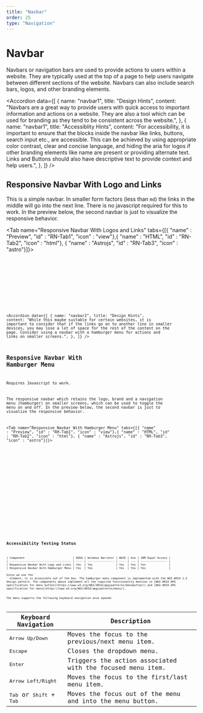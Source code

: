 ```yaml
---
title: "Navbar"
order: 25
type: "Navigation"
---
```



# Navbar

Navbars or navigation bars are used to provide actions to users within a website. They are typically used at the top of a page to help users navigate between different sections of the website. Navbars can also include search bars, logos, and other branding elements.

<Accordion
  data={[
    {
      name: "navbar1",
      title: "Design Hints",
      content:
        "Navbars are a great way to provide users with quick access to important information and actions on a website. They are also a tool which can be used for branding as they tend to be consistent across the website.",
    },
    {
      name: "navbar1",
      title: "Accessiblity Hints",
      content:
        "For accessibility, it is important to ensure that the blocks inside the navbar like links, buttons, search input etc., are accessible. This can be achieved by using appropriate color contrast, clear and concise language, and hiding the aria for logos if other branding elements like name are present or providing alternate text.  Links and Buttons should also have descriptive text to provide context and help users.",
    },
  ]}
/>

## Responsive Navbar With Logo and Links

This is a simple navbar. In smaller form factors (less than `md`) the links in the middle will go into the next line. There is no javascript required for this to work. In the preview below, the second navbar is just to visualize the responsive behavior.

<Tab name="Responsive Navbar With Logos and Links"  tabs={[{ "name" : "Preview", "id" : "RN-Tab1", "icon" : "view"},{ "name" : "HTML", "id" : "RN-Tab2", "icon" : "html"}, { "name" : "Astrojs", "id" : "RN-Tab3", "icon" : "astro"}]}>

<section
  id="RN-Tab1-panel"
  role="tabpanel"
  data-role="tabpanel"
  aria-labelledby="RN-Tab1">
  <div class="p-2 ">
    <Navbar />
  </div>
</section>

<section id ="RN-Tab2-panel" role="tabpanel"  data-role="tabpanel" aria-labelledby="RN-Tab2" class="hidden">

<Code
  code={NavBarCode}
  lang="html"
  wrap="true"
  data-pagefind-ignore
/>

</section>

<section id ="RN-Tab3-panel" role="tabpanel"  data-role="tabpanel" aria-labelledby="RN-Tab3" class="hidden">

<Code
  code={NavBarCodeAstro}
  lang="astro"
  title="Navbar.astro"
  wrap="true"
  data-pagefind-ignore
/>

</section>

</Tab>

<Accordion
  data={[
    {
      name: "navbar2",
      title: "Design Hints",
      content:
        "While this maybe suitable for certain websites, it is important to consider that if the links go on to another line in smaller devices, you may lose a lot of space for the rest of the content on the page. Consider using a navbar with a hamburger menu for actions and links on smaller screens.",
    },
  ]}
/>

## Responsive Navbar With Hamburger Menu

<Alert heading="Info">Requires Javascript to work.</Alert>

The responsive navbar which retains the logo, brand and a navigation menu (hamburger) on smaller screens, which can be used to toggle the menu on and off. In the preview below, the second navbar is just to visualize the responsive behavior.

<Tab name="Responsive Navbar With Hamburger Menu" tabs={[{ "name" : "Preview", "id" : "RH-Tab1", "icon" : "view"},{ "name" : "HTML", "id" : "RH-Tab2", "icon" : "html"}, { "name" : "Astrojs", "id" : "RH-Tab3", "icon" : "astro"}]}>

<section id ="RH-Tab1-panel" role="tabpanel" data-role="tabpanel" aria-labelledby="RH-Tab1">
<div class="grid  p-2 h-[32rem]">

<NavbarJS />

</div>
</section>

<section id ="RH-Tab2-panel" role="tabpanel" data-role="tabpanel" aria-labelledby="RH-Tab2" class="hidden">

<Code
  code={NavbarJSCode}
  lang="html"
  wrap="true"
  data-pagefind-ignore
/>

</section>

<section id ="RH-Tab3-panel" role="tabpanel" data-role="tabpanel" aria-labelledby="RH-Tab3" class="hidden">

<Code
  code={NavbarJSCodeAstro}
  lang="astro"
  title="NavbarWithJS.astro"
  wrap="true"
  data-pagefind-ignore
/>

</section>

</Tab>

## Accessibility Testing Status
<TableWrapper>
| Component                             | NVDA | Windows Narrator | WAVE | Axe | IBM Equal Access |
| ------------------------------------- | ---- | ---------------- | ---- | --- | ---------------- |
| Responsive Navbar With Logo and Links | Yes  | Yes              | Yes  | Yes | Yes              |
| Responsive Navbar With Hamburger Menu | Yes  | Yes              | Yes  | Yes | Yes              |
</TableWrapper>
Since we use the `<nav>` element, it is accessible out of the box. The hamburger menu component is implemented with the WAI-ARIA 1.2 design pattern. The components above implement all the required functionality mention in [WAI-ARIA APG specification for menu button](https://www.w3.org/WAI/ARIA/apg/patterns/menubutton/) and [WAI-ARIA APG specification for menu](https://www.w3.org/WAI/ARIA/apg/patterns/menu/).

The menu supports the following keyboard navigation once opened:

| Keyboard Navigation                                 | Description                                                |
| --------------------------------------------------- | ---------------------------------------------------------- |
| <kbd>Arrow Up/Down</kbd>                            | Moves the focus to the previous/next menu item.            |
| <kbd>Escape</kbd>                                   | Closes the dropdown menu.                                  |
| <kbd>Enter</kbd>                                    | Triggers the action associated with the focused menu item. |
| <kbd>Arrow Left/Right</kbd>                         | Moves the focus to the first/last menu item.               |
| <kbd>Tab</kbd> or <kbd>Shift</kbd> + <kbd>Tab</kbd> | Moves the focus out of the menu and into the menu button.  |